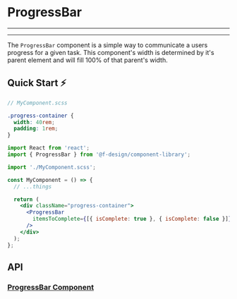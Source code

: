

<Meta title="Components/Progress/ProgressBar/README" component={ProgressBar} />

# ProgressBar

---

<Story id="components-progress-progressbar--default" />

---

The `ProgressBar` component is a simple way to communicate a users progress for a given task. This component's width is determined by it's parent element and will fill 100% of that parent's width.

## Quick Start ⚡️

```scss
// MyComponent.scss

.progress-container {
  width: 40rem;
  padding: 1rem;
}
```

```jsx
import React from 'react';
import { ProgressBar } from '@f-design/component-library';

import './MyComponent.scss';

const MyComponent = () => {
  // ...things

  return (
    <div className="progress-container">
      <ProgressBar
        itemsToComplete={[{ isComplete: true }, { isComplete: false }]}
      />
    </div>
  );
};
```

## API

### [ProgressBar Component](https://github.com/featherweight-design/component-library/src/components/Progress/ProgressBar/ProgressBar.tsx)

<Props of={ProgressBar} />
